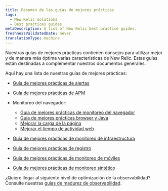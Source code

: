 ```yaml
---
title: Resumen de las guías de mejores prácticas
tags:
  - New Relic solutions
  - Best practices guides
metaDescription: A list of New Relic best practice guides.
freshnessValidatedDate: never
translationType: machine
---
```


Nuestras guías de mejores prácticas contienen consejos para utilizar mejor y de manera más óptima varias características de New Relic. Estas guías están destinadas a complementar nuestros documentos generales.

Aquí hay una lista de nuestras guías de mejores prácticas:

* [Guía de mejores prácticas de alertas](/docs/new-relic-solutions/best-practices-guides/alerts-applied-intelligence/alerts-best-practices)

* [Guía de mejores prácticas de APM](/docs/new-relic-solutions/best-practices-guides/full-stack-observability/apm-best-practices-guide)

* Monitoreo del navegador:

  * [Guía de mejores prácticas de monitoreo del navegador](/docs/new-relic-solutions/best-practices-guides/full-stack-observability/browser-monitoring-best-practices-guide)
  * [Guía de mejores prácticas browser y Java](/docs/new-relic-solutions/best-practices-guides/full-stack-observability/browser-monitoring-best-practices-java)
  * [Mejorar la carga de la página](/docs/new-relic-solutions/best-practices-guides/cx-improve-page-load)
  * [Mejorar el tiempo de actividad web](/docs/new-relic-solutions/best-practices-guides/cx-improve-web-uptime)

* [Guía de mejores prácticas de monitoreo de infraestructura](/docs/new-relic-solutions/best-practices-guides/full-stack-observability/infrastructure-monitoring-best-practices-guide)

* [Guía de mejores prácticas de registro](/docs/logs/get-started/logging-best-practices)

* [Guía de mejores prácticas de monitoreo de móviles](/docs/new-relic-solutions/best-practices-guides/full-stack-observability/mobile-monitoring-best-practices-guide)

* [Guía de mejores prácticas de monitoreo sintético](/docs/new-relic-solutions/best-practices-guides/full-stack-observability/synthetic-monitoring-best-practices-guide)

¿Quiere llegar al siguiente nivel de optimización de la observabilidad? Consulte nuestras [guías de madurez de observabilidad](/docs/new-relic-solutions/observability-maturity/introduction).
